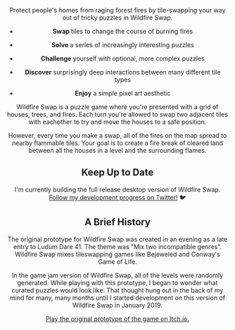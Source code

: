 
<Header
  title="Wildfire Swap 🔥"
  links={[{ label: "Presskit", link: "/presskit" }]}
/>

Protect people's homes from raging forest fires by tile-swapping your way out of tricky puzzles in Wildfire Swap.

<EmailSignup label="Be the first to know when beta access opens!" />

<Center>
  <Vimeo video="531374009" />
</Center>

- **Swap** tiles to change the course of burning fires

- **Solve** a series of increasingly interesting puzzles

- **Challenge** yourself with optional, more complex puzzles

- **Discover** surprisingly deep interactions between many different tile types

- **Enjoy** a simple pixel art aesthetic

Wildfire Swap is a puzzle game where you're presented with a grid of houses, trees, and fires. Each turn you're allowed to swap two adjacent tiles with eachother to try and move the houses to a safe position.

However, every time you make a swap, all of the fires on the map spread to nearby flammable tiles. Your goal is to create a fire break of cleared land between all the houses in a level and the surrounding flames.

## Keep Up to Date

I'm currently building the full release desktop version of Wildfire Swap. [Follow my development progress on Twitter!](https://twitter.com/ryrykubes) 🐦

<BreakColumn>
  <TweetEmbed id="1088152385736720384" />
  <TweetEmbed id="1094312727831490560" />
  <TweetEmbed id="1103372424416964608" />
  <TweetEmbed id="1126188263436275712" />
</BreakColumn>

<EmailSignup label="Keep up to date with my progress!" />

## A Brief History

The original prototype for Wildfire Swap was created in an evening as a late entry to Ludum Dare 41. The theme was "Mix two incompatible genres". Wildfire Swap mixes tileswapping games like Bejeweled and Conway's Game of Life.

In the game jam version of Wildfire Swap, all of the levels were randomly generated. While playing with this prototype, I began to wonder what curated puzzles would look like. That thought hung out in the back of my mind for many, many months until I started development on this version of Wildfire Swap in January 2019.

[Play the original prototype of the game on Itch.io.](https://law5guy.itch.io/wildfire-jam)
